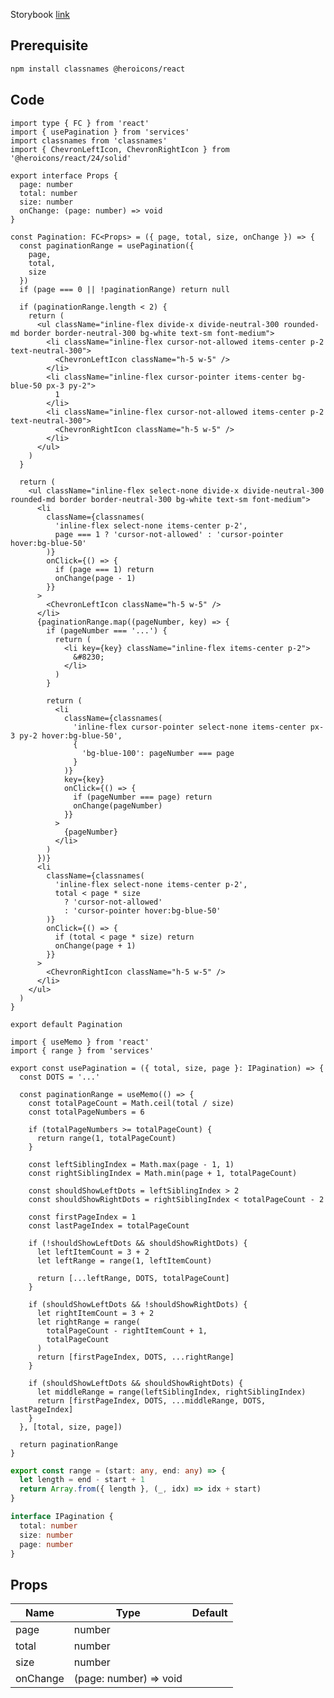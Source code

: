 
Storybook [link](https://components.kidow.me/?path=/story/navigation--navigation)

## Prerequisite

```bash npm2yarn
npm install classnames @heroicons/react
```

## Code

```tsx title="components/Pagination/index.tsx"
import type { FC } from 'react'
import { usePagination } from 'services'
import classnames from 'classnames'
import { ChevronLeftIcon, ChevronRightIcon } from '@heroicons/react/24/solid'

export interface Props {
  page: number
  total: number
  size: number
  onChange: (page: number) => void
}

const Pagination: FC<Props> = ({ page, total, size, onChange }) => {
  const paginationRange = usePagination({
    page,
    total,
    size
  })
  if (page === 0 || !paginationRange) return null

  if (paginationRange.length < 2) {
    return (
      <ul className="inline-flex divide-x divide-neutral-300 rounded-md border border-neutral-300 bg-white text-sm font-medium">
        <li className="inline-flex cursor-not-allowed items-center p-2 text-neutral-300">
          <ChevronLeftIcon className="h-5 w-5" />
        </li>
        <li className="inline-flex cursor-pointer items-center bg-blue-50 px-3 py-2">
          1
        </li>
        <li className="inline-flex cursor-not-allowed items-center p-2 text-neutral-300">
          <ChevronRightIcon className="h-5 w-5" />
        </li>
      </ul>
    )
  }

  return (
    <ul className="inline-flex select-none divide-x divide-neutral-300 rounded-md border border-neutral-300 bg-white text-sm font-medium">
      <li
        className={classnames(
          'inline-flex select-none items-center p-2',
          page === 1 ? 'cursor-not-allowed' : 'cursor-pointer hover:bg-blue-50'
        )}
        onClick={() => {
          if (page === 1) return
          onChange(page - 1)
        }}
      >
        <ChevronLeftIcon className="h-5 w-5" />
      </li>
      {paginationRange.map((pageNumber, key) => {
        if (pageNumber === '...') {
          return (
            <li key={key} className="inline-flex items-center p-2">
              &#8230;
            </li>
          )
        }

        return (
          <li
            className={classnames(
              'inline-flex cursor-pointer select-none items-center px-3 py-2 hover:bg-blue-50',
              {
                'bg-blue-100': pageNumber === page
              }
            )}
            key={key}
            onClick={() => {
              if (pageNumber === page) return
              onChange(pageNumber)
            }}
          >
            {pageNumber}
          </li>
        )
      })}
      <li
        className={classnames(
          'inline-flex select-none items-center p-2',
          total < page * size
            ? 'cursor-not-allowed'
            : 'cursor-pointer hover:bg-blue-50'
        )}
        onClick={() => {
          if (total < page * size) return
          onChange(page + 1)
        }}
      >
        <ChevronRightIcon className="h-5 w-5" />
      </li>
    </ul>
  )
}

export default Pagination
```

```tsx title="services/hooks/index.tsx"
import { useMemo } from 'react'
import { range } from 'services'

export const usePagination = ({ total, size, page }: IPagination) => {
  const DOTS = '...'

  const paginationRange = useMemo(() => {
    const totalPageCount = Math.ceil(total / size)
    const totalPageNumbers = 6

    if (totalPageNumbers >= totalPageCount) {
      return range(1, totalPageCount)
    }

    const leftSiblingIndex = Math.max(page - 1, 1)
    const rightSiblingIndex = Math.min(page + 1, totalPageCount)

    const shouldShowLeftDots = leftSiblingIndex > 2
    const shouldShowRightDots = rightSiblingIndex < totalPageCount - 2

    const firstPageIndex = 1
    const lastPageIndex = totalPageCount

    if (!shouldShowLeftDots && shouldShowRightDots) {
      let leftItemCount = 3 + 2
      let leftRange = range(1, leftItemCount)

      return [...leftRange, DOTS, totalPageCount]
    }

    if (shouldShowLeftDots && !shouldShowRightDots) {
      let rightItemCount = 3 + 2
      let rightRange = range(
        totalPageCount - rightItemCount + 1,
        totalPageCount
      )
      return [firstPageIndex, DOTS, ...rightRange]
    }

    if (shouldShowLeftDots && shouldShowRightDots) {
      let middleRange = range(leftSiblingIndex, rightSiblingIndex)
      return [firstPageIndex, DOTS, ...middleRange, DOTS, lastPageIndex]
    }
  }, [total, size, page])

  return paginationRange
}
```

```ts title="services/utils/index.ts"
export const range = (start: any, end: any) => {
  let length = end - start + 1
  return Array.from({ length }, (_, idx) => idx + start)
}
```

```ts title="types/index.d.ts"
interface IPagination {
  total: number
  size: number
  page: number
}
```

## Props

| Name                 | Type                   | Default |
| -------------------- | ---------------------- | ------- |
| page<Required />     | number                 |         |
| total<Required />    | number                 |         |
| size<Required />     | number                 |         |
| onChange<Required /> | (page: number) => void |         |
